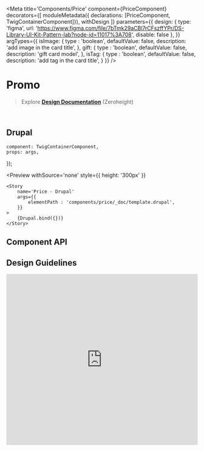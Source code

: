 


<Meta 
    title='Components/Price' 
    component={PriceComponent}
    decorators={[
        moduleMetadata({ declarations: [PriceComponent, TwigContainerComponent]}),
        withDesign
    ]}
    parameters={{
        design: {
            type: 'figma',
            url: 'https://www.figma.com/file/7bTmk29aCBl7rCFszffYPr/DS-Library-UI-Kit-Pattern-lab?node-id=11017%3A708',
            disable: false
        },
    }}
    argTypes={{
        isImage: {
            type : 'boolean',
            defaultValue: false,
            description: 'add image in the card title',
        },
        gift: {
            type : 'boolean',
            defaultValue: false,
            description: 'gift card model',
        },
        isTag: {
            type : 'boolean',
            defaultValue: false,
            description: 'add tag in the card title',
        }
    }}
/>


# Promo

> Explore **[Design Documentation](https://zeroheight.com/79f1d3365/p/70ccb4--buttons)** (Zeroheight)

<br/>


## Drupal

    component: TwigContainerComponent,
    props: args,
});

<Preview
    withSource='none'
    style={{ height: '300px' }}
>
    <Story 
        name='Price - Drupal'
        args={{ 
            elementPath : 'components/price/_doc/template.drupal',
        }}
    >
        {Drupal.bind({})}
    </Story>
</Preview>

## Component API

<Props of={PriceComponent} />


## Design Guidelines

<iframe width='100%' height='450' src='https://www.figma.com/file/7bTmk29aCBl7rCFszffYPr/DS-Library-UI-Kit-Pattern-lab?node-id=11017%3A708' frameBorder='0' allowFullScreen></iframe>